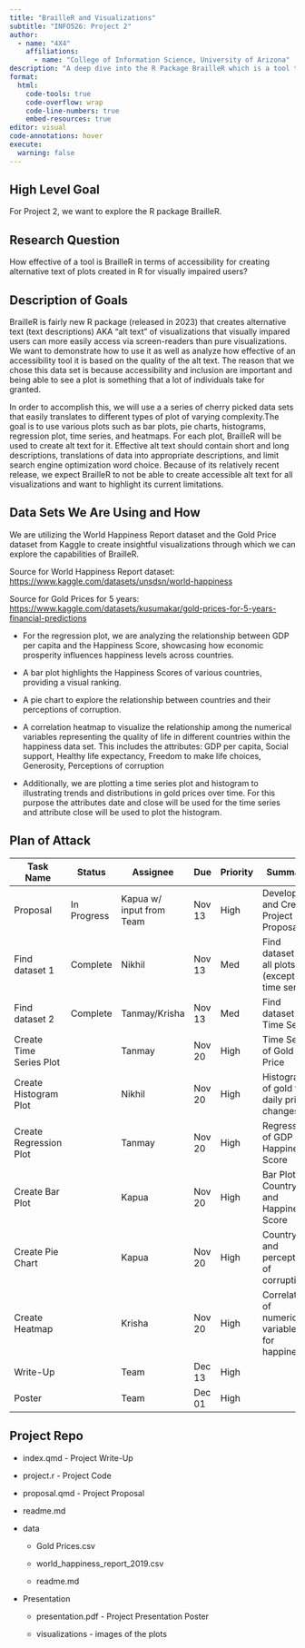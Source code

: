 ```yaml
---
title: "BrailleR and Visualizations"
subtitle: "INFO526: Project 2"
author: 
  - name: "4X4"
    affiliations:
      - name: "College of Information Science, University of Arizona"
description: "A deep dive into the R Package BrailleR which is a tool that makes visualizations in R more accessible to visually-impared users. The accessible feature is the creatation of a text-description of a given plot."
format:
  html:
    code-tools: true
    code-overflow: wrap
    code-line-numbers: true
    embed-resources: true
editor: visual
code-annotations: hover
execute:
  warning: false
---
```


## High Level Goal

For Project 2, we want to explore the R package BrailleR.

## Research Question

How effective of a tool is BrailleR in terms of accessibility for creating alternative text of plots created in R for visually impaired users?\

## Description of Goals

BrailleR is fairly new R package (released in 2023) that creates alternative text (text descriptions) AKA "alt text" of visualizations that visually impared users can more easily access via screen-readers than pure visualizations. We want to demonstrate how to use it as well as analyze how effective of an accessibility tool it is based on the quality of the alt text. The reason that we chose this data set is because accessibility and inclusion are important and being able to see a plot is something that a lot of individuals take for granted.

In order to accomplish this, we will use a a series of cherry picked data sets that easily translates to different types of plot of varying complexity.The goal is to use various plots such as bar plots, pie charts, histograms, regression plot, time series, and heatmaps. For each plot, BrailleR will be used to create alt text for it. Effective alt text should contain short and long descriptions, translations of data into appropriate descriptions, and limit search engine optimization word choice. Because of its relatively recent release, we expect BrailleR to not be able to create accessible alt text for all visualizations and want to highlight its current limitations.

## Data Sets We Are Using and How

We are utilizing the World Happiness Report dataset and the Gold Price dataset from Kaggle to create insightful visualizations through which we can explore the capabilities of BrailleR.

Source for World Happiness Report dataset: <https://www.kaggle.com/datasets/unsdsn/world-happiness>

Source for Gold Prices for 5 years: <https://www.kaggle.com/datasets/kusumakar/gold-prices-for-5-years-financial-predictions>

-   For the regression plot, we are analyzing the relationship between GDP per capita and the Happiness Score, showcasing how economic prosperity influences happiness levels across countries.

-   A bar plot highlights the Happiness Scores of various countries, providing a visual ranking.

-   A pie chart to explore the relationship between countries and their perceptions of corruption.

-   A correlation heatmap to visualize the relationship among the numerical variables representing the quality of life in different countries within the happiness data set. This includes the attributes: GDP per capita, Social support, Healthy life expectancy, Freedom to make life choices, Generosity, Perceptions of corruption

-   Additionally, we are plotting a time series plot and histogram to illustrating trends and distributions in gold prices over time. For this purpose the attributes date and close will be used for the time series and attribute close will be used to plot the histogram.

## Plan of Attack

| Task Name               | Status      | Assignee                 | Due    | Priority | Summary                                          |
|-------------------------|-------------|--------------------------|--------|----------|--------------------------------------------------|
| Proposal                | In Progress | Kapua w/ input from Team | Nov 13 | High     | Develop and Create Project Proposal              |
| Find dataset 1          | Complete    | Nikhil                   | Nov 13 | Med      | Find dataset for all plots (except time series)  |
| Find dataset 2          | Complete    | Tanmay/Krisha            | Nov 13 | Med      | Find dataset for Time Series                     |
| Create Time Series Plot |             | Tanmay                   | Nov 20 | High     | Time Series of Gold Price                        |
| Create Histogram Plot   |             | Nikhil                   | Nov 20 | High     | Histogram of gold for daily price changes        |
| Create Regression Plot  |             | Tanmay                   | Nov 20 | High     | Regression of GDP and Happiness Score            |
| Create Bar Plot         |             | Kapua                    | Nov 20 | High     | Bar Plot of Country and Happiness Score          |
| Create Pie Chart        |             | Kapua                    | Nov 20 | High     | Country and perceptions of corruption            |
| Create Heatmap          |             | Krisha                   | Nov 20 | High     | Correlation of numerical variables for happiness |
| Write-Up                |             | Team                     | Dec 13 | High     |                                                  |
| Poster                  |             | Team                     | Dec 01 | High     |                                                  |

## Project Repo

-   index.qmd - Project Write-Up

-   project.r - Project Code

-   proposal.qmd - Project Proposal

-   readme.md

-   data

    -   Gold Prices.csv

    -   world_happiness_report_2019.csv

    -   readme.md

-   Presentation

    -   presentation.pdf - Project Presentation Poster

    -   visualizations - images of the plots
